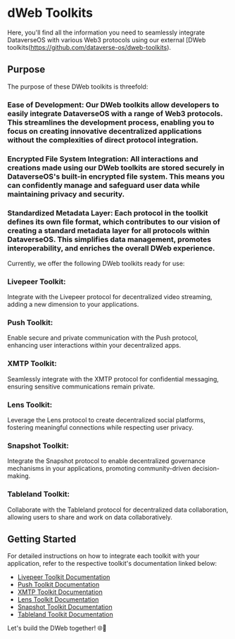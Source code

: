 # dWeb Toolkits

Here, you'll find all the information you need to seamlessly integrate DataverseOS with various Web3 protocols using our external [DWeb toolkits(https://github.com/dataverse-os/dweb-toolkits).

## Purpose
The purpose of these DWeb toolkits is threefold:

### Ease of Development: Our DWeb toolkits allow developers to easily integrate DataverseOS with a range of Web3 protocols. This streamlines the development process, enabling you to focus on creating innovative decentralized applications without the complexities of direct protocol integration.

### Encrypted File System Integration: All interactions and creations made using our DWeb toolkits are stored securely in DataverseOS's built-in encrypted file system. This means you can confidently manage and safeguard user data while maintaining privacy and security.

### Standardized Metadata Layer: Each protocol in the toolkit defines its own file format, which contributes to our vision of creating a standard metadata layer for all protocols within DataverseOS. This simplifies data management, promotes interoperability, and enriches the overall DWeb experience.

Currently, we offer the following DWeb toolkits ready for use:

### Livepeer Toolkit: 
Integrate with the Livepeer protocol for decentralized video streaming, adding a new dimension to your applications.

### Push Toolkit: 
Enable secure and private communication with the Push protocol, enhancing user interactions within your decentralized apps.

### XMTP Toolkit: 
Seamlessly integrate with the XMTP protocol for confidential messaging, ensuring sensitive communications remain private.

### Lens Toolkit: 
Leverage the Lens protocol to create decentralized social platforms, fostering meaningful connections while respecting user privacy.

### Snapshot Toolkit: 
Integrate the Snapshot protocol to enable decentralized governance mechanisms in your applications, promoting community-driven decision-making.

### Tableland Toolkit: 
Collaborate with the Tableland protocol for decentralized data collaboration, allowing users to share and work on data collaboratively.

## Getting Started
For detailed instructions on how to integrate each toolkit with your application, refer to the respective toolkit's documentation linked below:

- [Livepeer Toolkit Documentation](https://github.com/dataverse-os/dweb-toolkits/tree/main/packages/livepeer-client)
- [Push Toolkit Documentation](https://github.com/dataverse-os/dweb-toolkits/tree/main/packages/push-client)
- [XMTP Toolkit Documentation](https://github.com/dataverse-os/dweb-toolkits/tree/main/packages/xmtp-client)
- [Lens Toolkit Documentation](https://github.com/dataverse-os/dweb-toolkits/tree/main/packages/lens-client)
- [Snapshot Toolkit Documentation](https://github.com/dataverse-os/dweb-toolkits/tree/main/packages/snapshot-client)
- [Tableland Toolkit Documentation](https://github.com/dataverse-os/dweb-toolkits/tree/main/packages/tableland-client)

Let's build the DWeb together! 🌐🚀
